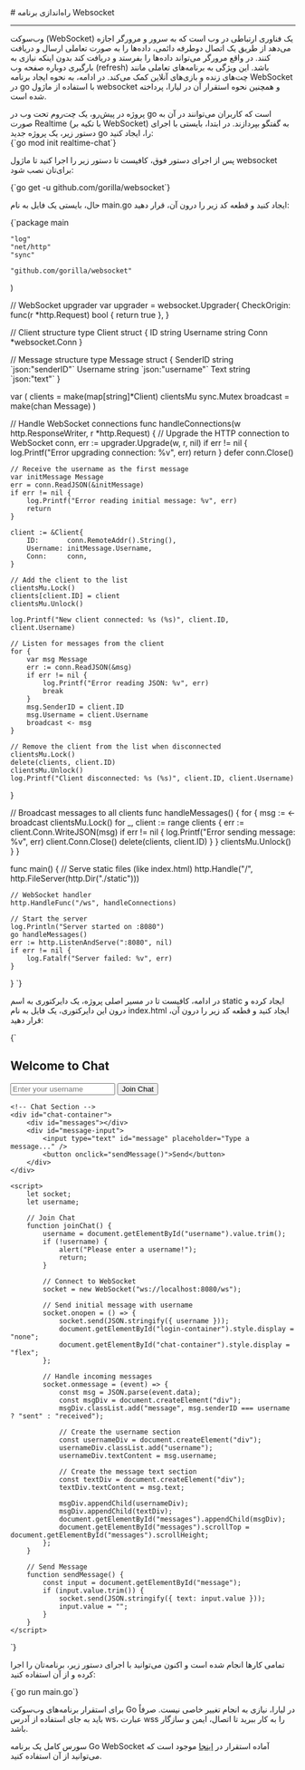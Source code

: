 

<Layout>
<Head>
<title>مستندات راه‌اندازی وب‌سوکت (Websocket) در go - لیارا</title>

<meta property="og:title" content="مستندات خدمات رایانش ابری لیارا" />
<meta property="og:description" content="مستندات نحوه راه‌اندازی وب‌سوکت (Websocker) در پلتفرم go در لیارا"  />
<meta property="og:image" content="https://files.liara.ir/liara/logos/liara-poster.jpg" />
</Head>
# راه‌اندازی برنامه Websocket
<hr className="mb-2" />

وب‌سوکت (WebSocket) یک فناوری ارتباطی در وب است که به سرور و مرورگر اجازه می‌دهد از طریق یک اتصال دوطرفه دائمی، داده‌ها را به صورت تعاملی ارسال و دریافت کنند. در واقع مرورگر می‌تواند داده‌ها را بفرستد و دریافت کند بدون اینکه نیازی به بارگیری دوباره صفحه وب (refresh) باشد. این ویژگی به برنامه‌های تعاملی مانند چت‌های زنده و بازی‌های آنلاین کمک می‌کند.
در ادامه، به نحوه ایجاد برنامه WebSocket در  go با استفاده از ماژول <Important>websocket</Important> و همچنین نحوه استقرار آن در لیارا، پرداخته شده است.

<Section id="build-websocket-app-in-go" title="ساخت برنامه WebSocket در Go" />
پروژه‌ در پیش‌رو، یک چت‌روم تحت وب در  go است که کاربران می‌توانند در آن به صورت Realtime (با تکیه بر WebSocket) به گفتگو بپردازند.
در ابتدا، بایستی با اجرای دستور زیر، یک پروژه جدید go را، ایجاد کنید:

<div className="h-2" />
<div dir='ltr'>
    <Highlight className="bash">
        {`go mod init realtime-chat`}
    </Highlight>
</div>
<div className="h-2" />

‌پس از اجرای دستور فوق، کافیست تا دستور زیر را اجرا کنید تا ماژول‌ <Important>websocket</Important> برای‌تان نصب شود:

<div className="h-2" />
<div dir='ltr'>
    <Highlight className="bash">
        {`go get -u github.com/gorilla/websocket`}
    </Highlight>
</div>
<div className="h-2" />

حال، بایستی یک فایل به نام <Important>main.go</Important> ایجاد کنید و قطعه کد زیر را درون آن، قرار دهید:


<div className="h-2" />
<div dir='ltr'>
    <Highlight className="go">
{`package main

	"log"
	"net/http"
	"sync"

	"github.com/gorilla/websocket"
)

// WebSocket upgrader
var upgrader = websocket.Upgrader{
	CheckOrigin: func(r *http.Request) bool {
		return true
	},
}

// Client structure
type Client struct {
	ID       string
	Username string
	Conn     *websocket.Conn
}

// Message structure
type Message struct {
	SenderID string \`json:"senderID"\`
	Username string \`json:"username"\`
	Text     string \`json:"text"\`
}

var (
	clients   = make(map[string]*Client)
	clientsMu sync.Mutex
	broadcast = make(chan Message)
)

// Handle WebSocket connections
func handleConnections(w http.ResponseWriter, r *http.Request) {
	// Upgrade the HTTP connection to WebSocket
	conn, err := upgrader.Upgrade(w, r, nil)
	if err != nil {
		log.Printf("Error upgrading connection: %v", err)
		return
	}
	defer conn.Close()

	// Receive the username as the first message
	var initMessage Message
	err = conn.ReadJSON(&initMessage)
	if err != nil {
		log.Printf("Error reading initial message: %v", err)
		return
	}

	client := &Client{
		ID:       conn.RemoteAddr().String(),
		Username: initMessage.Username,
		Conn:     conn,
	}

	// Add the client to the list
	clientsMu.Lock()
	clients[client.ID] = client
	clientsMu.Unlock()

	log.Printf("New client connected: %s (%s)", client.ID, client.Username)

	// Listen for messages from the client
	for {
		var msg Message
		err := conn.ReadJSON(&msg)
		if err != nil {
			log.Printf("Error reading JSON: %v", err)
			break
		}
		msg.SenderID = client.ID
		msg.Username = client.Username
		broadcast <- msg
	}

	// Remove the client from the list when disconnected
	clientsMu.Lock()
	delete(clients, client.ID)
	clientsMu.Unlock()
	log.Printf("Client disconnected: %s (%s)", client.ID, client.Username)
}

// Broadcast messages to all clients
func handleMessages() {
	for {
		msg := <-broadcast
		clientsMu.Lock()
		for _, client := range clients {
			err := client.Conn.WriteJSON(msg)
			if err != nil {
				log.Printf("Error sending message: %v", err)
				client.Conn.Close()
				delete(clients, client.ID)
			}
		}
		clientsMu.Unlock()
	}
}

func main() {
	// Serve static files (like index.html)
	http.Handle("/", http.FileServer(http.Dir("./static")))

	// WebSocket handler
	http.HandleFunc("/ws", handleConnections)

	// Start the server
	log.Println("Server started on :8080")
	go handleMessages()
	err := http.ListenAndServe(":8080", nil)
	if err != nil {
		log.Fatalf("Server failed: %v", err)
	}
}
`}
    </Highlight>
</div>
<div className="h-2" />

در ادامه، کافیست تا در مسیر اصلی پروژه، یک دایرکتوری به اسم <Important>static</Important> ایجاد کرده و درون این دایرکتوری، یک فایل به نام <Important>index.html</Important> ایجاد کنید و قطعه کد زیر را درون آن، قرار دهید:

<div className="h-2" />
<div dir='ltr'>
    <Highlight className="html">
    {`<!DOCTYPE html>
<html lang="en">
<head>
    <meta charset="UTF-8">
    <meta name="viewport" content="width=device-width, initial-scale=1.0">
    <title>Real-Time Chat</title>
</head>
<body>
    <!-- Login Section -->
    <div id="login-container">
        <h2>Welcome to Chat</h2>
        <input type="text" id="username" placeholder="Enter your username" />
        <button onclick="joinChat()">Join Chat</button>
    </div>

    <!-- Chat Section -->
    <div id="chat-container">
        <div id="messages"></div>
        <div id="message-input">
            <input type="text" id="message" placeholder="Type a message..." />
            <button onclick="sendMessage()">Send</button>
        </div>
    </div>

    <script>
        let socket;
        let username;

        // Join Chat
        function joinChat() {
            username = document.getElementById("username").value.trim();
            if (!username) {
                alert("Please enter a username!");
                return;
            }

            // Connect to WebSocket
            socket = new WebSocket("ws://localhost:8080/ws");

            // Send initial message with username
            socket.onopen = () => {
                socket.send(JSON.stringify({ username }));
                document.getElementById("login-container").style.display = "none";
                document.getElementById("chat-container").style.display = "flex";
            };

            // Handle incoming messages
            socket.onmessage = (event) => {
                const msg = JSON.parse(event.data);
                const msgDiv = document.createElement("div");
                msgDiv.classList.add("message", msg.senderID === username ? "sent" : "received");

                // Create the username section
                const usernameDiv = document.createElement("div");
                usernameDiv.classList.add("username");
                usernameDiv.textContent = msg.username;

                // Create the message text section
                const textDiv = document.createElement("div");
                textDiv.textContent = msg.text;

                msgDiv.appendChild(usernameDiv);
                msgDiv.appendChild(textDiv);
                document.getElementById("messages").appendChild(msgDiv);
                document.getElementById("messages").scrollTop = document.getElementById("messages").scrollHeight;
            };
        }

        // Send Message
        function sendMessage() {
            const input = document.getElementById("message");
            if (input.value.trim()) {
                socket.send(JSON.stringify({ text: input.value }));
                input.value = "";
            }
        }
    </script>
</body>
</html>
`}
    </Highlight>
</div>
<div className="h-2" />

تمامی کارها انجام شده است و اکنون می‌توانید با اجرای دستور زیر، برنامه‌تان را اجرا کرده و از آن استفاده کنید:

<div className="h-2" />
<div dir='ltr'>
    <Highlight className="go">
    {`go run main.go`}
    </Highlight>
</div>
<div className="h-2" />


<Section id="deploy-websocket-go" title="استقرار برنامه Go WebSocket در لیارا" />

برای استقرار برنامه‌های وب‌سوکت Go در لیارا، نیازی به انجام تغییر خاصی نیست. صرفاً باید به جای استفاده از آدرس <Important>ws</Important>، عبارت <Important>wss</Important> را به کار ببرید تا اتصال، ایمن و سازگار باشد.

<div className="h-2" />
<Alert variant="info">
<p>
سورس کامل یک برنامه Go WebSocket آماده استقرار در <a href="https://github.com/liara-cloud/go-getting-started/tree/webSocket" className="text-[#2196f3] ">اینجا</a> موجود است که می‌توانید از آن استفاده کنید.
</p>
</Alert>


</Layout>